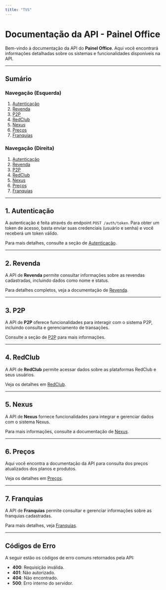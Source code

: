 ```yaml
---
title: "TVS"
---
```


# Documentação da API - Painel Office

Bem-vindo à documentação da API do **Painel Office**. Aqui você encontrará informações detalhadas sobre os sistemas e funcionalidades disponíveis na API.

---

## Sumário

### Navegação (Esquerda)
1. [Autenticação](autenticacao.mdx)
2. [Revenda](revenda.mdx)
3. [P2P](p2p.mdx)
4. [RedClub](redclub.mdx)
5. [Nexus](nexus.mdx)
6. [Preços](precos.mdx)
7. [Franquias](franquias.mdx)

### Navegação (Direita)
1. [Autenticação](autenticacao.mdx)
2. [Revenda](revenda.mdx)
3. [P2P](p2p.mdx)
4. [RedClub](redclub.mdx)
5. [Nexus](nexus.mdx)
6. [Preços](precos.mdx)
7. [Franquias](franquias.mdx)

---

## 1. Autenticação

A autenticação é feita através do endpoint `POST /auth/token`. Para obter um token de acesso, basta enviar suas credenciais (usuário e senha) e você receberá um token válido.

Para mais detalhes, consulte a seção de [Autenticação](autenticacao.mdx).

---

## 2. Revenda

A API de **Revenda** permite consultar informações sobre as revendas cadastradas, incluindo dados como nome e status.

Para detalhes completos, veja a documentação de [Revenda](revenda.mdx).

---

## 3. P2P

A API de **P2P** oferece funcionalidades para interagir com o sistema P2P, incluindo consulta e gerenciamento de transações.

Consulte a seção de [P2P](p2p.mdx) para mais informações.

---

## 4. RedClub

A API de **RedClub** permite acessar dados sobre as plataformas RedClub e seus usuários.

Veja os detalhes em [RedClub](redclub.mdx).

---

## 5. Nexus

A API de **Nexus** fornece funcionalidades para integrar e gerenciar dados com o sistema Nexus.

Para mais informações, consulte a documentação de [Nexus](nexus.mdx).

---

## 6. Preços

Aqui você encontra a documentação da API para consulta dos preços atualizados dos planos e produtos.

Veja os detalhes em [Preços](precos.mdx).

---

## 7. Franquias

A API de **Franquias** permite consultar e gerenciar informações sobre as franquias cadastradas.

Para mais detalhes, veja [Franquias](franquias.mdx).

---

## Códigos de Erro

A seguir estão os códigos de erro comuns retornados pela API:

- **400**: Requisição inválida.
- **401**: Não autorizado.
- **404**: Não encontrado.
- **500**: Erro interno do servidor.

